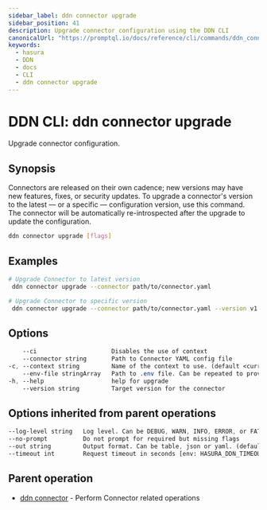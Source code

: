 ```yaml
---
sidebar_label: ddn connector upgrade
sidebar_position: 41
description: Upgrade connector configuration using the DDN CLI
canonicalUrl: "https://promptql.io/docs/reference/cli/commands/ddn_connector_upgrade"
keywords:
  - hasura
  - DDN
  - docs
  - CLI
  - ddn connector upgrade
---
```


# DDN CLI: ddn connector upgrade

Upgrade connector configuration.

## Synopsis

Connectors are released on their own cadence; new versions may have new features, fixes, or security updates. To upgrade a connector's version to the latest — or a specific — configuration version, use this command. The connector will be automatically re-introspected after the upgrade to update the configuration.

```bash
ddn connector upgrade [flags]
```

## Examples

```bash
# Upgrade Connector to latest version
 ddn connector upgrade --connector path/to/connector.yaml

# Upgrade Connector to specific version
 ddn connector upgrade --connector path/to/connector.yaml --version v1.2.3
```

## Options

```sass
    --ci                     Disables the use of context
    --connector string       Path to Connector YAML config file
-c, --context string         Name of the context to use. (default <current_context>)
    --env-file stringArray   Path to .env file. Can be repeated to provide multiple env files
-h, --help                   help for upgrade
    --version string         Target version for the connector
```

## Options inherited from parent operations

```sass
--log-level string   Log level. Can be DEBUG, WARN, INFO, ERROR, or FATAL. (default "INFO")
--no-prompt          Do not prompt for required but missing flags
--out string         Output format. Can be table, json or yaml. (default "table")
--timeout int        Request timeout in seconds [env: HASURA_DDN_TIMEOUT] (default 100)
```

## Parent operation

- [ddn connector](/reference/cli/commands/ddn_connector) - Perform Connector related operations
